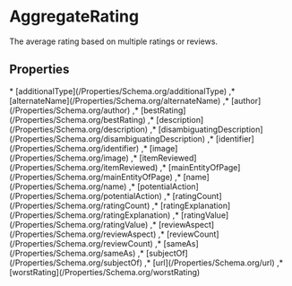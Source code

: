 # AggregateRating

The average rating based on multiple ratings or reviews.

## Properties

<Grid>
* [additionalType](/Properties/Schema.org/additionalType)
,* [alternateName](/Properties/Schema.org/alternateName)
,* [author](/Properties/Schema.org/author)
,* [bestRating](/Properties/Schema.org/bestRating)
,* [description](/Properties/Schema.org/description)
,* [disambiguatingDescription](/Properties/Schema.org/disambiguatingDescription)
,* [identifier](/Properties/Schema.org/identifier)
,* [image](/Properties/Schema.org/image)
,* [itemReviewed](/Properties/Schema.org/itemReviewed)
,* [mainEntityOfPage](/Properties/Schema.org/mainEntityOfPage)
,* [name](/Properties/Schema.org/name)
,* [potentialAction](/Properties/Schema.org/potentialAction)
,* [ratingCount](/Properties/Schema.org/ratingCount)
,* [ratingExplanation](/Properties/Schema.org/ratingExplanation)
,* [ratingValue](/Properties/Schema.org/ratingValue)
,* [reviewAspect](/Properties/Schema.org/reviewAspect)
,* [reviewCount](/Properties/Schema.org/reviewCount)
,* [sameAs](/Properties/Schema.org/sameAs)
,* [subjectOf](/Properties/Schema.org/subjectOf)
,* [url](/Properties/Schema.org/url)
,* [worstRating](/Properties/Schema.org/worstRating)

</Grid>


